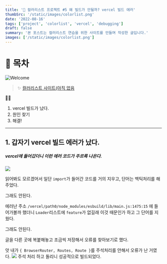 ```yaml
---
title: '🎉 컬러리스트 프로젝트 #5 왜 빌드가 안될까? vercel 빌드 에러'
thumbSrc: '/static/images/colorlist.png'
date: '2022-08-16'
tags: ['project', 'colorlist', 'vercel', 'debugging']
draft: false
summary: '본 포스트는 컬러리스트 연습을 위한 사이트를 만들며 작성한 글입니다.'
images: ['/static/images/colorlist.png']
---
```


# 📌 목차

![Welcome](/static/images/colorlist.png)

> ✨ [컬러리스트 사이트(아직 없음](https://www.)

💁🏻

1. vercel 빌드가 났다.
2. 원인 찾기
3. 해결!

---

## 1. 갑자기 vercel 빌드 에러가 났다.

##### vercel에 들어갔더니 이런 에러 코드가 주르륵 나온다.

![](/Users/lisyongsyong/repository/blog/public/static/images/vercelError.png)

읽어봐도 모르겠어서 일단 `import`가 들어간 코드를 거의 지우고, 단어는 백틱처리를 해주었다.

그래도 안된다.

에러난 주소 `/vercel/path0/node_modules/esbuild/lib/main.js:1475:15` 에 들어가볼까 했더니
`Loader`리스트에 `feature`가 없길래 이것 때문인가 하고 그 단어를 지웠다.

그래도 안된다.

글을 다른 곳에 복붙해놓고 조금씩 저장해서 오류를 찾아보기로 했다.

앗 내가 `{ BrowserRouter, Routes, Route }`를 주석처리를 안해서 오류가 난 거였다.
![](/Users/lisyongsyong/repository/blog/public/static/images/buildError.png)
주석 처리 하고 돌리니 성공적으로 빌드되었다.
